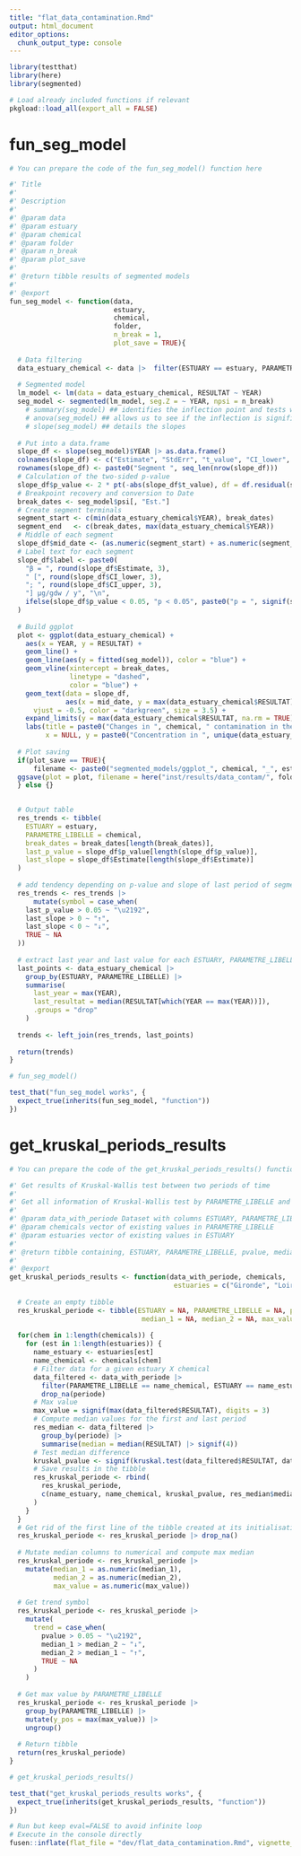 ```yaml
---
title: "flat_data_contamination.Rmd"
output: html_document
editor_options: 
  chunk_output_type: console
---
```


```r
library(testthat)
library(here)
library(segmented)
```

```r
# Load already included functions if relevant
pkgload::load_all(export_all = FALSE)
```

# fun_seg_model
    
```r
# You can prepare the code of the fun_seg_model() function here
```
  
```r
#' Title
#' 
#' Description
#' 
#' @param data 
#' @param estuary 
#' @param chemical 
#' @param folder 
#' @param n_break 
#' @param plot_save 
#'
#' @return tibble results of segmented models
#' 
#' @export
fun_seg_model <- function(data, 
                          estuary, 
                          chemical, 
                          folder, 
                          n_break = 1, 
                          plot_save = TRUE){
      
  # Data filtering
  data_estuary_chemical <- data |>  filter(ESTUARY == estuary, PARAMETRE_LIBELLE == chemical)
  
  # Segmented model
  lm_model <- lm(data = data_estuary_chemical, RESULTAT ~ YEAR)
  seg_model <- segmented(lm_model, seg.Z = ~ YEAR, npsi = n_break)
    # summary(seg_model) ## identifies the inflection point and tests whether the model is significant
    # anova(seg_model) ## allows us to see if the inflection is significant
    # slope(seg_model) ## details the slopes
  
  # Put into a data.frame
  slope_df <- slope(seg_model)$YEAR |> as.data.frame()
  colnames(slope_df) <- c("Estimate", "StdErr", "t_value", "CI_lower", "CI_upper")
  rownames(slope_df) <- paste0("Segment ", seq_len(nrow(slope_df)))
  # Calculation of the two-sided p-value
  slope_df$p_value <- 2 * pt(-abs(slope_df$t_value), df = df.residual(seg_model))
  # Breakpoint recovery and conversion to Date
  break_dates <- seg_model$psi[, "Est."]
  # Create segment terminals
  segment_start <- c(min(data_estuary_chemical$YEAR), break_dates)
  segment_end   <- c(break_dates, max(data_estuary_chemical$YEAR))
  # Middle of each segment
  slope_df$mid_date <- (as.numeric(segment_start) + as.numeric(segment_end)) / 2
  # Label text for each segment
  slope_df$label <- paste0(
    "β = ", round(slope_df$Estimate, 3),
    " [", round(slope_df$CI_lower, 3),
    "; ", round(slope_df$CI_upper, 3),
    "] µg/gdw / y", "\n",
    ifelse(slope_df$p_value < 0.05, "p < 0.05", paste0("p = ", signif(slope_df$p_value, 6)))
  )
  
  # Build ggplot
  plot <- ggplot(data_estuary_chemical) +
    aes(x = YEAR, y = RESULTAT) +
    geom_line() +
    geom_line(aes(y = fitted(seg_model)), color = "blue") +
    geom_vline(xintercept = break_dates,
               linetype = "dashed",
               color = "blue") +
    geom_text(data = slope_df,
              aes(x = mid_date, y = max(data_estuary_chemical$RESULTAT), label = label),
      vjust = -0.5, color = "darkgreen", size = 3.5) +
    expand_limits(y = max(data_estuary_chemical$RESULTAT, na.rm = TRUE) * 1.1) +
    labs(title = paste0("Changes in ", chemical, " contamination in the ", estuary, " estuary"),
         x = NULL, y = paste0("Concentration in ", unique(data_estuary_chemical$UNITE)))
  
  # Plot saving
  if(plot_save == TRUE){
      filename <- paste0("segmented_models/ggplot_", chemical, "_", estuary, ".png")
  ggsave(plot = plot, filename = here("inst/results/data_contam/", folder, filename), width = 20, height = 15, units = "cm")
  } else {}

  
  # Output table
  res_trends <- tibble(
    ESTUARY = estuary,
    PARAMETRE_LIBELLE = chemical,
    break_dates = break_dates[length(break_dates)],
    last_p_value = slope_df$p_value[length(slope_df$p_value)],
    last_slope = slope_df$Estimate[length(slope_df$Estimate)]
  )
  
  # add tendency depending on p-value and slope of last period of segmented models
  res_trends <- res_trends |> 
      mutate(symbol = case_when(
    last_p_value > 0.05 ~ "\u2192",
    last_slope > 0 ~ "↑",
    last_slope < 0 ~ "↓",
    TRUE ~ NA
  ))
  
  # extract last year and last value for each ESTUARY, PARAMETRE_LIBELLE
  last_points <- data_estuary_chemical |>
    group_by(ESTUARY, PARAMETRE_LIBELLE) |>
    summarise(
      last_year = max(YEAR),
      last_resultat = median(RESULTAT[which(YEAR == max(YEAR))]),
      .groups = "drop"
    )
  
  trends <- left_join(res_trends, last_points)
  
  return(trends)
}
```
  
```r
# fun_seg_model()
```
  
```r
test_that("fun_seg_model works", {
  expect_true(inherits(fun_seg_model, "function")) 
})
```


# get_kruskal_periods_results
    
```r
# You can prepare the code of the get_kruskal_periods_results() function here
```
  
```r
#' Get results of Kruskal-Wallis test between two periods of time
#' 
#' Get all information of Kruskal-Wallis test by PARAMETRE_LIBELLE and ESTUARY to be plotted
#' 
#' @param data_with_periode Dataset with columns ESTUARY, PARAMETRE_LIBELLE, RESULTAT, periode
#' @param chemicals vector of existing values in PARAMETRE_LIBELLE
#' @param estuaries vector of existing values in ESTUARY
#'
#' @return tibble containing, ESTUARY, PARAMETRE_LIBELLE, pvalue, median_1 (first period), median_2 (last period), max_value, trend (symbol to be plotted), y_pos (y position to be plotted)
#' 
#' @export
get_kruskal_periods_results <- function(data_with_periode, chemicals, 
                                         estuaries = c("Gironde", "Loire", "Seine")){
  
  # Create an empty tibble
  res_kruskal_periode <- tibble(ESTUARY = NA, PARAMETRE_LIBELLE = NA, pvalue = NA, 
                                 median_1 = NA, median_2 = NA, max_value = NA)
  
  for(chem in 1:length(chemicals)) {
    for (est in 1:length(estuaries)) {
      name_estuary <- estuaries[est]
      name_chemical <- chemicals[chem]
      # Filter data for a given estuary X chemical
      data_filtered <- data_with_periode |> 
        filter(PARAMETRE_LIBELLE == name_chemical, ESTUARY == name_estuary) |> 
        drop_na(periode)
      # Max value
      max_value = signif(max(data_filtered$RESULTAT), digits = 3)
      # Compute median values for the first and last period
      res_median <- data_filtered |> 
        group_by(periode) |> 
        summarise(median = median(RESULTAT) |> signif(4))
      # Test median difference
      kruskal_pvalue <- signif(kruskal.test(data_filtered$RESULTAT, data_filtered$periode)[["p.value"]], digits = 3)
      # Save results in the tibble
      res_kruskal_periode <- rbind(
        res_kruskal_periode,
        c(name_estuary, name_chemical, kruskal_pvalue, res_median$median, max_value)
      )
    }
  }
  # Get rid of the first line of the tibble created at its initialisation
  res_kruskal_periode <- res_kruskal_periode |> drop_na()
  
  # Mutate median columns to numerical and compute max median
  res_kruskal_periode <- res_kruskal_periode |> 
    mutate(median_1 = as.numeric(median_1),
           median_2 = as.numeric(median_2),
           max_value = as.numeric(max_value))
  
  # Get trend symbol
  res_kruskal_periode <- res_kruskal_periode |>
    mutate(
      trend = case_when(
        pvalue > 0.05 ~ "\u2192",
        median_1 > median_2 ~ "↓",
        median_2 > median_1 ~ "↑",
        TRUE ~ NA
      )
    )
  
  # Get max value by PARAMETRE_LIBELLE
  res_kruskal_periode <- res_kruskal_periode |>
    group_by(PARAMETRE_LIBELLE) |> 
    mutate(y_pos = max(max_value)) |> 
    ungroup()
  
  # Return tibble
  return(res_kruskal_periode)
}
```
  
```r
# get_kruskal_periods_results()
```
  
```r
test_that("get_kruskal_periods_results works", {
  expect_true(inherits(get_kruskal_periods_results, "function")) 
})
```
  

```r
# Run but keep eval=FALSE to avoid infinite loop
# Execute in the console directly
fusen::inflate(flat_file = "dev/flat_data_contamination.Rmd", vignette_name = NULL, document = FALSE, check = FALSE)
```

